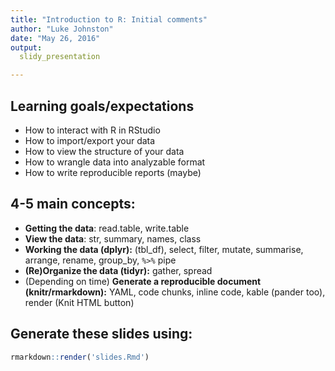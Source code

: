 ```yaml
---
title: "Introduction to R: Initial comments"
author: "Luke Johnston"
date: "May 26, 2016"
output: 
  slidy_presentation

---
```


## Learning goals/expectations

- How to interact with R in RStudio
- How to import/export your data
- How to view the structure of your data
- How to wrangle data into analyzable format
- How to write reproducible reports (maybe)

## 4-5 main concepts:

- **Getting the data**: read.table, write.table
- **View the data**: str, summary, names, class
- **Working the data (dplyr):** (tbl\_df), select, filter, mutate,
  summarise, arrange, rename, group\_by, `%>%` pipe
- **(Re)Organize the data (tidyr):** gather, spread
- (Depending on time) **Generate a reproducible document (knitr/rmarkdown):** YAML, code
  chunks, inline code, kable (pander too), render (Knit HTML button)

## Generate these slides using: ##

```r
rmarkdown::render('slides.Rmd')
```
